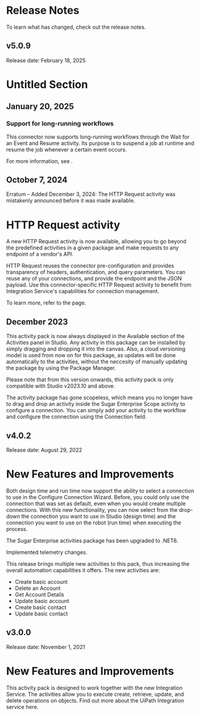 ﻿# Release Notes

To learn what has changed, check out the release notes.

## v5.0.9

Release date: February 18, 2025

# Untitled Section


## January 20, 2025




### Support for long-running workflows

This connector now supports long-running workflows through the Wait for an Event and
                Resume activity. Its purpose is to suspend a job at runtime and resume the job
            whenever a certain event occurs.

For more information, see .


## October 7, 2024

Erratum – Added December 3, 2024: The HTTP Request activity was
            mistakenly announced before it was made available.

# HTTP Request activity

A new HTTP Request activity is now available, allowing you to go beyond the
                predefined activities in a given package and make requests to any endpoint of a
                vendor's API.

HTTP Request reuses the connector pre-configuration and provides transparency
                of headers, authentication, and query parameters. You can reuse any of your
                connections, and provide the endpoint and the JSON payload. Use this
                connector-specific HTTP Request activity to benefit from Integration
                Service's capabilities for connection management.

To learn more, refer to the  page.


## December 2023

This activity pack is now always displayed in the Available section of the
            Activities panel in Studio. Any activity in this package can be installed by simply
            dragging and dropping it into the canvas. Also, a cloud versioning model is used from
            now on for this package, as updates will be done automatically to the activities,
            without the neccesity of manually updating the package by using the Package
                Manager.

Please note that from this version onwards, this activity pack is only compatible with
                Studio v2023.10 and above.

The activity package has gone scopeless, which means you no longer have to drag and drop
            an activity inside the Sugar Enterprise Scope activity to configure a connection.
            You can simply add your activity to the workflow and configure the connection using the
                Connection field.


## v4.0.2

Release date: August 29, 2022

# New Features and Improvements

Both design time and run time now support the ability to select a connection to use in the Configure Connection Wizard. Before, you could only use the connection that was set as default, even when you would create multiple connections. With this new functionality, you can now select from the drop-down the connection you want to use in Studio (design time) and the connection you want to use on the robot (run time) when executing the process.

The Sugar Enterprise activities package has been upgraded to .NET6.

Implemented telemetry changes.

This release brings multiple new activities to this pack, thus increasing the overall automation capabilities it offers. The new activities are:

* Create basic account
* Delete an Account
* Get Account Details
* Update basic account
* Create basic contact
* Update basic contact


## v3.0.0

Release date: November 1, 2021

# New Features and Improvements

This activity pack is designed to work together with the new Integration Service. The activities allow you to execute create, retrieve, update, and delete operations on objects. Find out more about the UiPath Integration service here.

